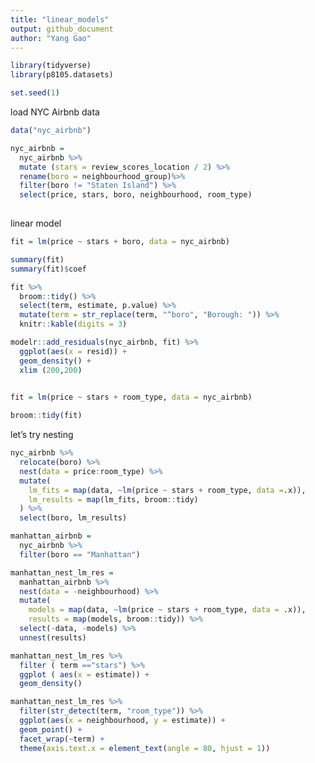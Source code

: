 ```yaml
---
title: "linear_models"
output: github_document
author: "Yang Gao"
---
```


```r
library(tidyverse)
library(p8105.datasets)

set.seed(1)
```

load NYC Airbnb data
```r
data("nyc_airbnb")

nyc_airbnb = 
  nyc_airbnb %>% 
  mutate (stars = review_scores_location / 2) %>% 
  rename(boro = neighbourhood_group)%>% 
  filter(boro != "Staten Island") %>% 
  select(price, stars, boro, neighbourhood, room_type)
  
```


linear model
```r
fit = lm(price ~ stars + boro, data = nyc_airbnb)
```

```r
summary(fit)
summary(fit)$coef
```

```r
fit %>% 
  broom::tidy() %>% 
  select(term, estimate, p.value) %>% 
  mutate(term = str_replace(term, "^boro", "Borough: ")) %>% 
  knitr::kable(digits = 3)

```

```r
modelr::add_residuals(nyc_airbnb, fit) %>% 
  ggplot(aes(x = resid)) +
  geom_density() +
  xlim (200,200)
  
```


```r
fit = lm(price ~ stars + room_type, data = nyc_airbnb)

broom::tidy(fit) 
```

let's try nesting
```r
nyc_airbnb %>% 
  relocate(boro) %>% 
  nest(data = price:room_type) %>% 
  mutate(
    lm_fits = map(data, ~lm(price ~ stars + room_type, data =.x)),
    lm_results = map(lm_fits, broom::tidy)
  ) %>% 
  select(boro, lm_results)


```

```r
manhattan_airbnb =
  nyc_airbnb %>% 
  filter(boro == "Manhattan")

manhattan_nest_lm_res =
  manhattan_airbnb %>% 
  nest(data = -neighbourhood) %>% 
  mutate(
    models = map(data, ~lm(price ~ stars + room_type, data = .x)),
    results = map(models, broom::tidy)) %>% 
  select(-data, -models) %>% 
  unnest(results)
```

```r
manhattan_nest_lm_res %>% 
  filter ( term =="stars") %>% 
  ggplot ( aes(x = estimate)) + 
  geom_density()
```


```r
manhattan_nest_lm_res %>% 
  filter(str_detect(term, "room_type")) %>% 
  ggplot(aes(x = neighbourhood, y = estimate)) + 
  geom_point() + 
  facet_wrap(~term) + 
  theme(axis.text.x = element_text(angle = 80, hjust = 1))
```



